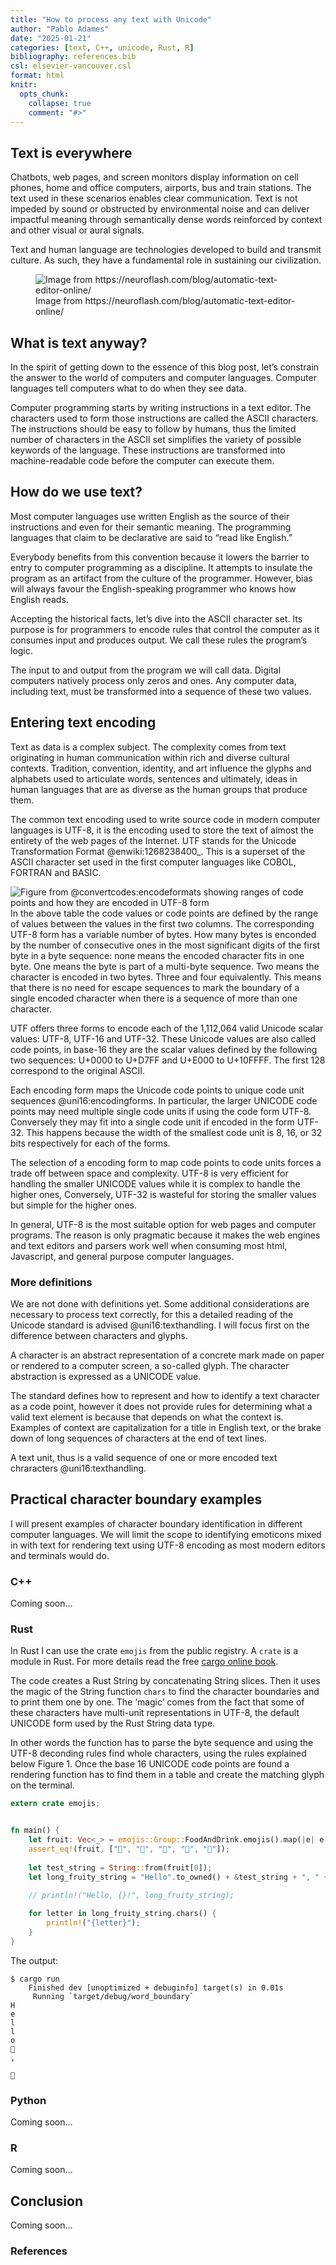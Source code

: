 ```yaml
---
title: "How to process any text with Unicode"
author: "Pablo Adames"
date: "2025-01-21"
categories: [text, C++, unicode, Rust, R]
bibliography: references.bib
csl: elsevier-vancouver.csl
format: html
knitr:
  opts_chunk: 
    collapse: true
    comment: "#>"
---
```


## Text is everywhere

Chatbots, web pages, and screen monitors display information on cell phones, home and office computers, airports, bus and train stations. The text used in these scenarios enables clear communication. Text is not impeded by sound or obstructed by environmental noise and can deliver impactful meaning through semantically dense words reinforced by context and other visual or aural signals.

Text and human language are technologies developed to build and transmit culture. As such, they have a fundamental role in sustaining our civilization.

![Image from https://neuroflash.com/blog/automatic-text-editor-online/](https://neuroflash.com/wp-content/uploads/2022/09/feature-image-automatic-text-editor-online.jpg)


## What is text anyway? 

In the spirit of getting down to the essence of this blog post, let's constrain the answer to the world of computers and computer languages. Computer languages tell computers what to do when they see data.

Computer programming starts by writing instructions in a text editor. The characters used to form those instructions are called the ASCII characters. The instructions should be easy to follow by humans, thus the limited number of characters in the ASCII set simplifies the variety of possible keywords of the language. These instructions are transformed into machine-readable code before the computer can execute them.


## How do we use text?

Most computer languages use written English as the source of their instructions and even for their semantic meaning. The programming languages that claim to be declarative are said to "read like English."

Everybody benefits from this convention because it lowers the barrier to entry to computer programming as a discipline. It attempts to insulate the program as an artifact from the culture of the programmer. However, bias will always favour the English-speaking programmer who knows how English reads.

Accepting the historical facts, let's dive into the ASCII character set. Its purpose is for programmers to encode rules that control the computer as it consumes input and produces output. We call these rules the program's logic.

The input to and output from the program we will call data. Digital computers natively process only zeros and ones. Any computer data, including text, must be transformed into a sequence of these two values.


## Entering text encoding

Text as data is a complex subject. The complexity comes from text originating in human communication within rich and diverse cultural contexts.  Tradition, convention, identity, and art influence the glyphs and alphabets used to articulate words, sentences and ultimately, ideas in human languages that are as diverse as the human groups that produce them. 

The common text encoding used to write source code in modern computer languages is UTF-8, it is the encoding used to store the text of almost the entirety of the web pages of the Internet.
UTF stands for the Unicode Transformation Format @enwiki:1268238400_.
This is a superset of the ASCII character set used in the first computer languages like COBOL, FORTRAN and BASIC.

![Figure from @convertcodes:encodeformats showing ranges of code points and how they are encoded in UTF-8 form](codePointToUTF8Conversion.png)
In the above table the code values or code points are defined by the range of values between the values in the first two columns. 
The corresponding UTF-8 form has a variable number of bytes.
How many bytes is enconded by the number of consecutive ones in the most significant digits of the first byte in a byte sequence: none means the encoded character fits in one byte.
One means the byte is part of a multi-byte sequence.
Two means the character is encoded in two bytes.
Three and four equivalently.
This means that there is no need for escape sequences to mark the boundary of a single encoded character when there is a sequence of more than one character.

UTF offers three forms to encode each of the 1,112,064 valid Unicode scalar values: UTF-8, UTF-16 and UTF-32.
These Unicode values are also called code points, in base-16 they are the scalar values defined by the following two sequences: U+0000 to U+D7FF and U+E000 to U+10FFFF.
The first 128 correspond to the original ASCII.

Each encoding form maps the Unicode code points to unique code unit sequences @uni16:encodingforms.
In particular, the larger UNICODE code points may need multiple single code units if using the code form UTF-8.
Conversely they may fit into a single code unit if encoded in the form UTF-32.
This happens because the width of the smallest code unit is 8, 16, or 32 bits respectively for each of the forms.

The selection of a encoding form to map code points to code units forces a trade off between space and complexity.
UTF-8 is very efficient for handling the smaller UNICODE values while it is complex to handle the higher ones, 
Conversely, UTF-32 is wasteful for storing the smaller values but simple for the higher ones.

In general, UTF-8 is the most suitable option for web pages and computer programs.
The reason is only pragmatic because it makes the web engines and text editors and parsers work well when consuming most html, Javascript, and general purpose computer languages.

### More definitions

We are not done with definitions yet.
Some additional considerations are necessary to process text correctly, for this a detailed reading of the Unicode standard is advised @uni16:texthandling.
I will focus first on the difference between characters and glyphs. 

A character is an abstract representation of a concrete mark made on paper or rendered to a computer screen, a so-called glyph.
The character abstraction is expressed as a UNICODE value.


The standard defines how to represent and how to identify a text character as a code point, however it does not provide rules for determining what a valid text element is because that depends on what the context is.
Examples of context are capitalization for a title in English text, or the brake down of long sequences of characters at the end of text lines.

A text unit, thus is a valid sequence of one or more encoded text chraracters @uni16:texthandling.



## Practical character boundary examples

I will present examples of character boundary identification in different computer languages.
We will limit the scope to identifying emoticons mixed in with text for rendering text using UTF-8 encoding as most modern editors and terminals would do.


### C++

Coming soon...

### Rust

In Rust I can use the crate `emojis` from the public registry. 
A `crate` is a module in Rust. 
For more details read the free [cargo online book](https://doc.rust-lang.org/cargo/index.html).

The code creates a Rust String by concatenating String slices.
Then it  uses the magic of the String function `chars` to find the character boundaries and to print them one by one.
The 'magic' comes from the fact that some of these characters have multi-unit representations in UTF-8, the default UNICODE form used by the Rust String data type. 

In other words the function has to parse the byte sequence and using the UTF-8 deconding rules find whole characters, using the rules explained below Figure 1. 
Once the base 16 UNICODE code points are found a rendering function has to find them in a table  and create the matching glyph on the terminal.

```rust
extern crate emojis;


fn main() {
    let fruit: Vec<_> = emojis::Group::FoodAndDrink.emojis().map(|e| e.as_str()).take(5).collect();
    assert_eq!(fruit, ["🍇", "🍈", "🍉", "🍊", "🍋"]);
    
    let test_string = String::from(fruit[0]);
    let long_fruity_string = "Hello".to_owned() + &test_string + ", " + fruit[1]; 
    
    // println!("Hello, {}!", long_fruity_string);

    for letter in long_fruity_string.chars() {
        println!("{letter}");
    }
}
```
The output:

```
$ cargo run
    Finished dev [unoptimized + debuginfo] target(s) in 0.01s
     Running `target/debug/word_boundary`
H
e
l
l
o
🍇
,
 
🍈
```


### Python

Coming soon...

### R

Coming soon...

## Conclusion

Coming soon...



### References

::: {#refs}
:::
